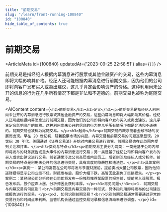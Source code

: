 ```yaml
---
title: "前期交易"
slug: "/learn/front-running-100840"
id: "100840"
hide_table_of_contents: true
---
```



# 前期交易

<ArticleMeta id={100840} updatedAt={'2023-09-25 22:58:51'} alias={`[]`} />
<div className='border-solid border-b border-t-0 my-4 border-[var(--ifm-color-gray-300)]' />

前期交易是指经纪人根据内幕消息进行股票或其他金融资产的交易，这些内幕消息即将大幅影响其价格。经纪人还可能根据内幕消息进行前期交易，因为他们的公司即将向客户发布买入或卖出建议，这几乎肯定会影响资产的价格。这种利用尚未公开的信息的行为在几乎所有情况下都是非法和不道德的。前期交易也被称为尾随交易。

<AIContent content={`<h2>前期交易</h2><h3>定义</h3><p>前期交易是指经纪人利用尚未公开的内幕消息进行股票或其他金融资产的交易，这些内幕消息即将大幅影响其价格。经纪人还可能根据内幕消息进行前期交易，因为他们的公司即将向客户发布买入或卖出建议，这几乎肯定会影响资产的价格。这种利用尚未公开的信息的行为在几乎所有情况下都是非法和不道德的。前期交易也被称为尾随交易。</p><h3>起源</h3><p>前期交易的概念随着金融市场的发展而出现。早在 20 世纪初，随着股票市场的兴起，内幕交易和前期交易的问题逐渐显现。20 世纪 30 年代，美国通过《证券交易法》开始对内幕交易进行监管，前期交易也在此范围内受到关注和打击。</p><h3>类别与特点</h3><p>前期交易主要分为两类：一类是基于公司内部即将发布的财务报告或重大事件的内幕消息进行交易；另一类是基于经纪公司即将向客户发布的买入或卖出建议进行交易。前者通常涉及公司高层或内部员工，后者则涉及经纪人或分析师。前期交易的特点是利用未公开的信息进行交易，具有高度的隐蔽性和违法性。</p><h3>具体案例</h3><p>案例一：某公司高管在公司即将发布季度财报前，提前卖出大量公司股票，因为他知道财报将显示公司业绩不佳。财报发布后，股价大幅下跌，高管因此避免了巨额损失。</p><p>案例二：某经纪公司分析师在公司即将发布一份强烈推荐某股票的报告前，提前买入该股票。报告发布后，股价应声上涨，分析师因此获利丰厚。</p><h3>常见问题</h3><p>1. 前期交易与内幕交易有何区别？<br/>前期交易是内幕交易的一种形式，具体指利用即将发布的公司建议或报告进行的交易。</p><p>2. 如何识别前期交易？<br/>识别前期交易通常需要通过异常的交易行为和时间点来判断，监管机构会通过监控交易记录和信息流动来进行调查。</p>`} id={100840} />
